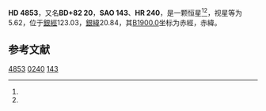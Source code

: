 {{Starbox begin
| name = HD 4853
}}
{{Starbox observe
| epoch = [[J2000.0|J2000.0]]
| constell = {{星座名待查}}<ref name=SIMBAD>{{cite web
 | url=http://simbad.u-strasbg.fr/simbad/sim-id?Ident=HR+240
 | title =Pulsating variable Star
 | publisher=Centre de Données astronomiques de Strasbourg
 | work=SIMBAD
 | accessdate=2012-07-13}}</ref><ref name=DATA>{{cite web
 | url=http://vizier.u-strasbg.fr/viz-bin/VizieR-5?-out.add=.&-source=5050&-corr=PK=HR&-out.max=9999&HR=240
 | title=VizieR Detailed Page
 | accessdate=2012-07-13
 | archive-date=2016-03-04
 | archive-url=https://web.archive.org/web/20160304200156/http://vizier.u-strasbg.fr/viz-bin/VizieR-5?-out.add=.&-source=5050&-corr=PK=HR&-out.max=9999&HR=240
 | dead-url=no
 }}</ref>
| 星官 = 
| ra = {{RA|0|54|53.1}}<ref name=SIMBAD /><ref name=DATA />
| dec = {{DEC|+83|42|26}}<ref name=SIMBAD /><ref name=DATA />
| appmag_v = 5.62<ref name=SIMBAD /><ref name=DATA />
}}
{{Starbox character
| class = A4V<ref name=SIMBAD /><ref name=DATA />
| b-v = 0.09<ref name=SIMBAD /><ref name=DATA />
| u-b = 0.1<ref name=SIMBAD /><ref name=DATA />
| r-i = <ref name=SIMBAD /><ref name=DATA />
| variable = 
}}
{{Starbox astrometry
| radial_v = 0.1
| prop_mo_ra = 12
| parallax = 
| p_error = 
}}
{{Starbox catalog
| names =BD+82 20，[[SAO星表|SAO]] 143，[[HD星表|HD]] 4853，[[HR星表|HR]] 240}}
{{Starbox reference |Simbad=HR+240}}
{{Starbox end}}

'''HD 4853'''，又名'''BD+82 20'''，'''SAO 143'''、'''HR 240'''，是一颗恒星<ref name=SIMBAD /><ref name=DATA />，视星等为5.62，位于[[銀道座標系|銀經]]123.03，[[銀道座標系|銀緯]]20.84，其[[B1900.0|B1900.0]]坐标为赤經{{RA|0|45|29.8}}，赤緯{{DEC|+83|20.84|52}}。

== 参考文献 ==
{{reflist}}

{{star-stub}}

[[Category:HD和HDE天體|4853]]
[[Category:HR天體|0240]]
[[Category:SAO天體|143]]